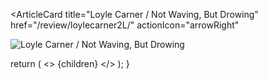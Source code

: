 <ArticleCard
  title="Loyle Carner / Not Waving, But Drowing"
  href="/review/loylecarner2L/"
  actionIcon="arrowRight"
>

![Loyle Carner / Not Waving, But Drowing](../../images/cd/loylecarner2L.png) 

</ArticleCard>

  return (
    <>
      {children}
    </>
  );
}
